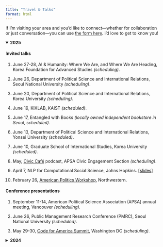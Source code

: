 ```yaml
---
title: "Travel & Talks"
format: html
---
```


If I’m visiting your area and you’d like to connect—whether for collaboration or just conversation—you can use [the form here](https://docs.google.com/forms/d/e/1FAIpQLSc-c4bgAAoBV6IMzdCCJzdxuDWnX76oS9_Tp7UjPXEZnAD49g/viewform?usp=header). I'd love to get to know you! 

<details open>
<summary><strong>2025</strong></summary>

#### Invited talks 

1. June 27-28, AI & Humanity: Where We Are, and Where We Are Heading, Korea Foundation for Advanced Studies *(scheduling)*.

1. June 26, Department of Political Science and International Relations, Seoul National University *(scheduling)*.

1. June 20, Department of Political Science and International Relations, Korea University *(scheduling)*.

1. June 19, KIXLAB, KAIST *(scheduled)*. 

1. June 17, Entangled with Books *(locally owned independent bookstore in Seoul, scheduled)*.

1. June 13, Department of Political Science and International Relations, Yonsei University *(scheduled)*.

1. June 10, Graduate School of International Studies, Korea University *(scheduled)*.

1. May, [Civic Café](https://sites.google.com/view/apsacivic/publications/civic-caf%C3%A9?authuser=0) podcast, APSA Civic Engagement Section *(scheduling)*.

1. April 7, NLP for Computational Social Science, Johns Hopkins. [\[slides\]](https://github.com/jaeyk/jaeyk.github.io/blob/main/slides/NLP4CSS_guest_lecture.pdf)

1. February 26, [American Politics Workshop](https://planitpurple.northwestern.edu/event/625048), Northwestern.

#### Conference presentations 

1. September 11-14, American Political Science Association (APSA) annual meeting, Vancouver *(scheduling)*.

1. June 26, Public Management Research Conference (PMRC), Seoul National University *(scheduled)*.

1. May 29-30, [Code for America Summit](https://summit.codeforamerica.org/), Washington DC *(scheduling)*.

</details>

<details>
<summary><strong>2024</strong></summary>

#### Invited talks 

1. November 19, Democracy by the Numbers, Johns Hopkins.

1. October 24, Better Government Lab Research Retreat, Michigan.

1. October 23, [American Politics and Public Policy Workshop](https://csap.yale.edu/american-politics-public-policy-workshop), Yale University.

1. October 15, Data-driven Public Administration and Management, Korea Foundation for Advanced Studies.

1. October 9, [American Politics Workshop](https://polisci.msu.edu/news-events/events/kim-lecture.html), Michigan State University.

1. September 26, Data Science Special Lecture, KDI School of Public Policy and Management.

1. September 17, Identity and Politics Workshop, UC Berkeley.

1. August 28, Information Science Seminar, University of Colorado, Boulder.

1. June 19, Korean Summer Workshop on Causal Inference: Causal Inference in Practice. 

1. June 14, [Toronto Data Workshop, University of Toronto](https://ischool.utoronto.ca/news/introducing-the-toronto-data-workshop-summer-series/).  [\[slides\]](https://github.com/jaeyk/jaeyk.github.io/blob/main/slides/field_experiments_safety_nets.pdf) [\[talk\]](https://youtu.be/bwd5ypg4nxw?si=1AJA5BWVzQN0n7vZ)

1. June 9-13, [Summer Institute in Migration Research Methods](https://bimi.berkeley.edu/summer-institute/2024-summer-institute-migration-research-methods), UC Berkeley. 

1. April 23, P3 Lab Seminar, SNF Agora Institute, Johns Hopkins.

1. April 19, [Minnesota Political Methodology Colloquium](https://sites.google.com/umn.edu/mpmc/schedule) (MPMC), University of Minnesota. [\[slides\]](https://github.com/jaeyk/jaeyk.github.io/blob/main/slides/training_css_phd.pdf)

1. March 14, Data Science Across Industries Panel, PhD Pathways, Stanford. 

1. February 15, Race, Ethnicity, Politics, & Society (REPS) Lab, UCLA.

1. January 11, [Data Science Seminar](https://escience.washington.edu/events/uwdss-kim/), University of Washington. 

#### Conference presentations 

1. November 20-23, Association for Public Policy Analysis and Management (APPAM) annual meeting, National Harbor, Maryland.

1. September 3-7, American Political Science Association (APSA) annual meeting, Philadelphia.

1. July 29, [The 4th Annual Research Conference on American Political Economy (CAPE)](https://www.americanpoliticaleconomy.org/events/annual-conference).  [\[paper\]](https://www.dropbox.com/scl/fi/jfblious81qwz6q9qqjuq/administrative_check_points.pdf?rlkey=wp4kt2oa9qe8huox4k9qdpc67&e=3&st=j869p0ka&dl=0) [\[slides\]](https://github.com/jaeyk/jaeyk.github.io/blob/main/slides/administrative_checkpoints_CAPE_kim.pdf)

1. July 16-19, [The International Conference for Computational Social Science (IC2S2) tutorial](https://ic2s2-2024.org/tutorials), University of Pennsylvania, Philadelphia. [\[website\]](https://github.com/jaeyk/ic2s2-training-css-tutorial)
    
1. June 25-28, Public Management Research Conference (PMRC), University of Washington, Seattle.
    -   [\[slides\]](https://github.com/jaeyk/jaeyk.github.io/blob/main/slides/field_experiments_safety_nets_PMRC_kim.pdf) for pre-conference on civic tech
    -   [\[slides\]](https://github.com/jaeyk/jaeyk.github.io/blob/main/slides/administrative_checkpoints_PMRC_kim.pdf) for plenary session on the politics of administrative burden

1. March 28-30, Western Political Science Association (WPSA) annual meeting, Vancouver.

1. February 16, Politics of Race, Immigration, and Ethnicity Consortium (PRIEC), Claremont Graduate University & UC Riverside.  

</details>


